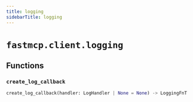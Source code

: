 ```yaml
---
title: logging
sidebarTitle: logging
---
```


# `fastmcp.client.logging`

## Functions

### `create_log_callback`

```python
create_log_callback(handler: LogHandler | None = None) -> LoggingFnT
```
